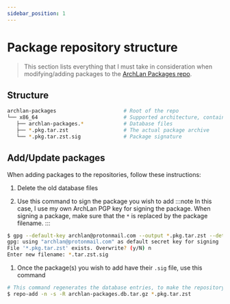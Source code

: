 ```yaml
---
sidebar_position: 1
---
```


# Package repository structure
>This section lists everything that I must take in consideration
>when modifying/adding packages to the [ArchLan Packages repo](https://github.com/archlan/archlan-packages).

## Structure

```bash
archlan-packages                      # Root of the repo
└── x86_64                            # Supported architecture, contains the files
   ├── archlan-packages.*             # Database files
   ├── *.pkg.tar.zst                  # The actual package archive
   └── *.pkg.tar.zst.sig              # Package signature
```

## Add/Update packages

When adding packages to the repositories, follow these instructions:

1. Delete the old database files

1. Use this command to sign the package you wish to add
:::note
In this case, I use my own ArchLan PGP key for signing the package. When signing a package, make sure that the `*` is replaced by the package filename.
:::
```bash
$ gpg --default-key archlan@protonmail.com --output *.pkg.tar.zst --detach-sig *.pkg.tar.zst
gpg: using "archlan@protonmail.com" as default secret key for signing
File '*.pkg.tar.zst' exists. Overwrite? (y/N) n
Enter new filename: *.tar.zst.sig
```

1. Once the package(s) you wish to add have their `.sig` file, use this command
```bash
# This command regenerates the database entries, to make the repository usable
$ repo-add -n -s -R archlan-packages.db.tar.gz *.pkg.tar.zst
```